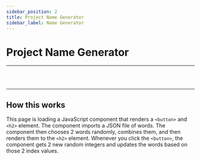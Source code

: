 ```yaml
---
sidebar_position: 2
title: Project Name Generator
sidebar_label: Name Generator
---
```



# Project Name Generator

<hr />
<br />
<ProjectNameGenerator />
<br />
<hr />


## How this works

This page is loading a JavaScript component that renders a `<button>` and `<h2>` element.
The component imports a JSON file of words.
The component then chooses 2 words randomly, combines them, and then renders them to the `<h2>` element.
Whenever you click the `<button>`, the component gets 2 new random integers and updates the words based on those 2 index values.
